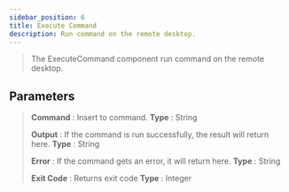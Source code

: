 ```yaml
---
sidebar_position: 6
title: Execute Command
description: Run command on the remote desktop.
---
```

> The ExecuteCommand component run command on the remote desktop.

## Parameters

> **Command** : Insert to command. **Type** : String
>
> **Output** : If the command is run successfully, the result will return here.  **Type** : String
>
> **Error** : If the command gets an error, it will return here. **Type** : String
>
> **Exit Code** : Returns exit code **Type** : Integer